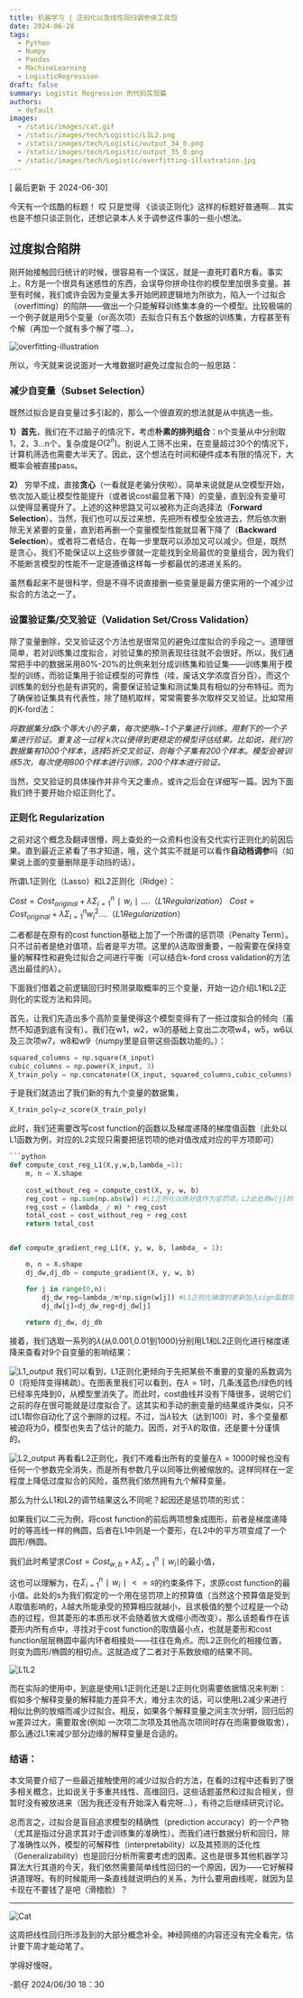```yaml
---
title: 机器学习 | 正则化以及线性回归调参侠工具包
date: 2024-06-28
tags:
  - Python
  - Numpy
  - Pandas
  - MachineLearning
  - LogisticRegression
draft: false
summary: Logistic Regression 的代码实现篇
authors:
  - default
images:
  - /static/images/cat.gif
  - /static/images/tech/Logistic/L1L2.png
  - /static/images/tech/Logistic/output_34_0.png
  - /static/images/tech/Logistic/output_35_0.png
  - /static/images/tech/Logistic/overfitting-illustration.jpg
---
```


[ 最后更新 于 2024-06-30] 

今天有一个炫酷的标题！
哎 只是觉得 《谈谈正则化》这样的标题好普通啊…
其实也是不想只谈正则化，还想记录本人关于调参这件事的一些小想法。

## 过度拟合陷阱

刚开始接触回归统计的时候，很容易有一个误区，就是一直死盯着R方看。事实上，R方是一个很具有迷惑性的东西，会误导你拼命往你的模型里加很多变量。甚至有时候，我们或许会因为变量太多开始罔顾逻辑地为所欲为，陷入一个过拟合（overfitting）的陷阱——做出一个只能解释训练集本身的一个模型。比较极端的一个例子就是用5个变量（or高次项）去拟合只有五个数据的训练集，方程甚至有个解（再加一个就有多个解了喂…）。

![overfitting-illustration](/static/images/tech/Logistic/overfitting-illustration.jpg)

所以，今天就来说说面对一大堆数据时避免过度拟合的一般思路：
### 减少自变量（Subset Selection）

既然过拟合是自变量过多引起的，那么一个很直观的想法就是从中挑选一些。

**1）首先**，我们在不过脑子的情况下，考虑**朴素的排列组合**：n个变量从中分别取1，2，3...n个，复杂度是$O(2^n)$。别说人工筛不出来，在变量超过30个的情况下，计算机筛选也需要大半天了。因此，这个想法在时间和硬件成本有限的情况下，大概率会被直接pass。

**2）** 穷举不成，直接**贪心**（一看就是老骗分侠啦）。简单来说就是从空模型开始，依次加入能让模型性能提升（或者说cost最显著下降）的变量，直到没有变量可以使得显著提升了。上述的这种思路又可以被称为正向选择法（**Forward Selection**）。当然，我们也可以反过来想，先把所有模型全放进去，然后依次删除无关紧要的变量，直到若再删一个变量模型性能就显著下降了（**Backward Selection**）。或者将二者结合，在每一步里既可以添加又可以减少。但是，既然是贪心，我们不能保证以上这些步骤就一定能找到全局最优的变量组合，因为我们不能断言模型的性能不一定是遵循这样每一步都最优的递进关系的。

虽然看起来不是很科学，但是不得不说直接删一些变量是最方便实用的一个减少过拟合的方法之一了。

### 设置验证集/交叉验证（Validation Set/Cross Validation）

除了变量删除，交叉验证这个方法也是很常见的避免过度拟合的手段之一。道理很简单，若对训练集过度拟合，对验证集的预测表现往往就不会很好。所以，我们通常把手中的数据采用80%-20%的比例来划分成训练集和验证集——训练集用于模型的训练，而验证集用于验证模型的可靠性（哇，废话文学浓度百分百）。而这个训练集的划分也是有讲究的，需要保证验证集和测试集具有相似的分布特征。而为了确保验证集具有代表性，除了随机取样，常常需要多次取样交叉验证。比如常用的K-ford法：

*将数据集分成k个等大小的子集，每次使用k−1个子集进行训练，用剩下的一个子集进行验证。重复这一过程 k次以便得到更稳定的模型评估结果。比如说，我们的数据集有1000个样本，选择5折交叉验证，则每个子集有200个样本。模型会被训练5次，每次使用800个样本进行训练，200个样本进行验证。*

当然，交叉验证的具体操作并非今天之重点，或许之后会在详细写一篇。因为下面我们终于要开始介绍正则化了。

### 正则化 Regularization

之前对这个概念及翻译很懵，网上查处的一众资料也没有交代实行正则化的前因后果。直到最近正紧看了书才知道，哦，这个其实不就是可以看作**自动档调参**吗（如果说上面的变量删除是手动挡的话）。

所谓L1正则化（Lasso）和L2正则化（Ridge）：

$Cost=Cost_{original}​+λ\Sigma_{i=1}^n​∣w_i​∣....（L1 Regularization）$
$Cost=Cost_{original}​+λ\Sigma_{i=1}^n​w_i^2​....（L1 Regularization）$

二者都是在原有的cost function基础上加了一个所谓的惩罚项（Penalty Term）。只不过前者是绝对值项，后者是平方项。这里的$\lambda$选取很重要，一般需要在保持变量的解释性和避免过拟合之间进行平衡（可以结合k-ford cross validation的方法选出最佳的$\lambda$）。

下面我们借着之前逻辑回归时预测录取概率的三个变量，开始一边介绍L1和L2正则化的实现方法和异同。

首先，让我们先造出多个高阶变量使得这个模型变得有了一些过度拟合的倾向（虽然不知道到底有没有）。我们在w1，w2，w3的基础上变出二次项w4，w5，w6以及三次项w7，w8和w9（numpy里是自带这些函数功能的。）：

```python
squared_columns = np.square(X_input)
cubic_columns = np.power(X_input, 3)
X_train_poly = np.concatenate((X_input, squared_columns,cubic_columns), axis=1)
```

于是我们就造出了我们新的有九个变量的数据集，

```python
X_train_poly=z_score(X_train_poly)
```

此时，我们还需要改写cost function的函数以及梯度递降的梯度值函数（此处以L1函数为例，对应的L2实现只需要把惩罚项的绝对值改成对应的平方项即可）

```python
```python
def compute_cost_reg_L1(X,y,w,b,lambda_=1):
    m, n = X.shape
    
    cost_without_reg = compute_cost(X, y, w, b) 
    reg_cost = np.sum(np.abs(w)) #L1正则化以绝对值作为惩罚项，L2此处用w[j]的平方参与求和
    reg_cost = (lambda_ / m) * reg_cost
    total_cost = cost_without_reg + reg_cost
    return total_cost
```

```python

def compute_gradient_reg_L1(X, y, w, b, lambda_ = 1): 

    m, n = X.shape
    dj_dw,dj_db = compute_gradient(X, y, w, b)

    for j in range(0,n):
        dj_dw_reg=lambda_/m*np.sign(w[j]) #L1正则化梯度的更新加入sign函数项（正数为1，负数为-1，绝对值函数求导所得），L2正则化此处则为简单的一次项w[j]本身
        dj_dw[j]=dj_dw_reg+dj_dw[j]
        
    return dj_dw, dj_db
```

接着，我们选取一系列的$\lambda$(从0.001,0.01到1000)分别用L1和L2正则化进行梯度递降来查看对9个自变量的影响结果：



![L1_output](/static/images/tech/Logistic/output_34_0.png)
我们可以看到，L1正则化更倾向于先把某些不重要的变量的系数调为0（将矩阵变得稀疏）。在图表里我们可以看到，在$\lambda=1$时，几条浅蓝色/绿色的线已经率先降到0，从模型里消失了。而此时，cost曲线并没有下降很多，说明它们之前的存在很可能就是过度拟合了。这其实和手动的删变量的结果或许类似，只不过L1帮你自动化了这个删除的过程。不过，当$\lambda$较大（达到100）时，多个变量都被迫将为0，模型也失去了估计的能力。因而，对于$\lambda$的取值，还是要十分谨慎的。

![L2_output](/static/images/tech/Logistic/output_35_0.png)
再看看L2正则化，我们不难看出所有的变量在$\lambda=1000$时候也没有任何一个参数完全消失，而是所有参数几乎以同等比例被缩放的。这样同样在一定程度上降低过度拟合的风险，虽然我们依然拥有九个解释变量。

那么为什么L1和L2的调节结果这么不同呢？起因还是惩罚项的形式：

如果我们以二元为例，将cost function的前后两项想象成图形，前者是梯度递降时的等高线一样的椭圆，后者在L1中则是一个菱形，在L2中的平方项变成了一个圆形/椭圆。

我们此时希望求$Cost=Cost_{w,b}​+λ\Sigma_{i=1}^n​∣w_i​∣$的最小值，

这也可以理解为，在$\Sigma_{i=1}^n​∣w_i​∣<=s$的约束条件下，求原cost function的最小值。此处的s为我们假定的一个用在惩罚项上的预算值（当然这个预算值是受到$\lambda$取值影响的，$\lambda$越大所能承受的预算相应就越小，且求极值的整个过程是一个动态的过程，但其菱形的本质形状不会随着放大或缩小而改变）。那么该题看作在该菱形内所有点中，寻找对于cost function的取值最小点，也就是菱形和cost function层层椭圆中最内环者相接处——往往在角点。而L2正则化的相接位置，则变为圆形/椭圆的相切点。这就造成了二者对于系数放缩的结果不同。

![L1L2](/static/images/tech/Logistic/L1L2.png)

而在实际的使用中，到底是使用L1正则化还是L2正则化则需要依据情况来判断：假如多个解释变量的解释能力差异不大，难分主次的话，可以使用L2减少来进行相似比例的放缩而减少过拟合。相反，如果各个解释变量之间主次分明，回归后的w差异过大，需要取舍(例如 一次项二次项及其他高次项同时存在而需要做取舍），那么通过L1来减少部分边缘的解释变量是合适的。

### 结语：

本文简要介绍了一些最近接触使用的减少过拟合的方法，在看的过程中还看到了很多相关概念，比如说关于多重共线性、高维回归，这些话题虽然和过拟合相关，但暂时没有被放进来（因为我还没有开始深入看完呀…），有待之后继续研究讨论。

总而言之，过拟合是盲目追求模型的精确性（prediction accuracy）的一个产物（尤其是指过分追求其对于虚训练集的准确性）。而我们进行数据分析和回归，除了准确性以外，模型的可解释性（interpretability）以及其预测的泛化性（Generalizability）也是回归分析所需要考虑的因素。这也是很多其他机器学习算法大行其道的今天，我们依然需要简单线性回归的一个原因，因为——它好解释 讲道理呀。有的时候能用一条直线就说明白的关系，为什么要用曲线呢，就因为显卡现在不要钱了是吧（滑稽脸）？

---

![Cat](/static/images/cat.gif)

这周把线性回归所涉及到的大部分概念补全。神经网络的内容还没有完全看完，估计要下周才能动笔了。

学得好慢呀。

-鹅仔
2024/06/30 18：30
